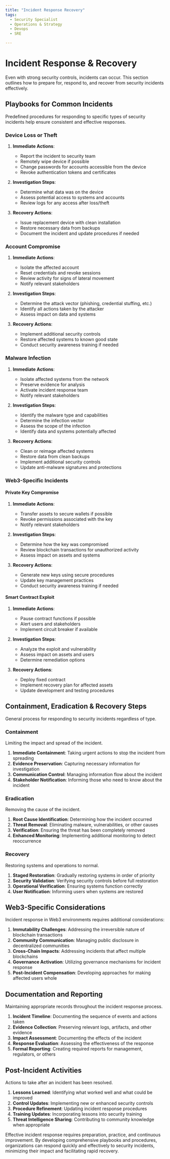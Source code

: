 ```yaml
---
title: "Incident Response Recovery"
tags:
  - Security Specialist
  - Operations & Strategy
  - Devops
  - SRE

---
```



<TagProvider>
<TagFilter />

# Incident Response & Recovery

<TagList tags={frontmatter.tags} />
<AttributionList contributors={frontmatter.contributors} />

Even with strong security controls, incidents can occur. This section outlines how to prepare for, respond to, and recover from security incidents effectively.

## Playbooks for Common Incidents

Predefined procedures for responding to specific types of security incidents help ensure consistent and effective responses.

### Device Loss or Theft

1. **Immediate Actions**:
   - Report the incident to security team
   - Remotely wipe device if possible
   - Change passwords for accounts accessible from the device
   - Revoke authentication tokens and certificates

2. **Investigation Steps**:
   - Determine what data was on the device
   - Assess potential access to systems and accounts
   - Review logs for any access after loss/theft

3. **Recovery Actions**:
   - Issue replacement device with clean installation
   - Restore necessary data from backups
   - Document the incident and update procedures if needed

### Account Compromise

1. **Immediate Actions**:
   - Isolate the affected account
   - Reset credentials and revoke sessions
   - Review activity for signs of lateral movement
   - Notify relevant stakeholders

2. **Investigation Steps**:
   - Determine the attack vector (phishing, credential stuffing, etc.)
   - Identify all actions taken by the attacker
   - Assess impact on data and systems

3. **Recovery Actions**:
   - Implement additional security controls
   - Restore affected systems to known good state
   - Conduct security awareness training if needed

### Malware Infection

1. **Immediate Actions**:
   - Isolate affected systems from the network
   - Preserve evidence for analysis
   - Activate incident response team
   - Notify relevant stakeholders

2. **Investigation Steps**:
   - Identify the malware type and capabilities
   - Determine the infection vector
   - Assess the scope of the infection
   - Identify data and systems potentially affected

3. **Recovery Actions**:
   - Clean or reimage affected systems
   - Restore data from clean backups
   - Implement additional security controls
   - Update anti-malware signatures and protections

### Web3-Specific Incidents

#### Private Key Compromise

1. **Immediate Actions**:
   - Transfer assets to secure wallets if possible
   - Revoke permissions associated with the key
   - Notify relevant stakeholders

2. **Investigation Steps**:
   - Determine how the key was compromised
   - Review blockchain transactions for unauthorized activity
   - Assess impact on assets and systems

3. **Recovery Actions**:
   - Generate new keys using secure procedures
   - Update key management practices
   - Conduct security awareness training if needed

#### Smart Contract Exploit

1. **Immediate Actions**:
   - Pause contract functions if possible
   - Alert users and stakeholders
   - Implement circuit breaker if available

2. **Investigation Steps**:
   - Analyze the exploit and vulnerability
   - Assess impact on assets and users
   - Determine remediation options

3. **Recovery Actions**:
   - Deploy fixed contract
   - Implement recovery plan for affected assets
   - Update development and testing procedures

## Containment, Eradication & Recovery Steps

General process for responding to security incidents regardless of type.

### Containment

Limiting the impact and spread of the incident.

1. **Immediate Containment**: Taking urgent actions to stop the incident from spreading
2. **Evidence Preservation**: Capturing necessary information for investigation
3. **Communication Control**: Managing information flow about the incident
4. **Stakeholder Notification**: Informing those who need to know about the incident

### Eradication

Removing the cause of the incident.

1. **Root Cause Identification**: Determining how the incident occurred
2. **Threat Removal**: Eliminating malware, vulnerabilities, or other causes
3. **Verification**: Ensuring the threat has been completely removed
4. **Enhanced Monitoring**: Implementing additional monitoring to detect reoccurrence

### Recovery

Restoring systems and operations to normal.

1. **Staged Restoration**: Gradually restoring systems in order of priority
2. **Security Validation**: Verifying security controls before full restoration
3. **Operational Verification**: Ensuring systems function correctly
4. **User Notification**: Informing users when systems are restored

## Web3-Specific Considerations

Incident response in Web3 environments requires additional considerations:

1. **Immutability Challenges**: Addressing the irreversible nature of blockchain transactions
2. **Community Communication**: Managing public disclosure in decentralized communities
3. **Cross-Chain Impacts**: Addressing incidents that affect multiple blockchains
4. **Governance Activation**: Utilizing governance mechanisms for incident response
5. **Post-Incident Compensation**: Developing approaches for making affected users whole

## Documentation and Reporting

Maintaining appropriate records throughout the incident response process.

1. **Incident Timeline**: Documenting the sequence of events and actions taken
2. **Evidence Collection**: Preserving relevant logs, artifacts, and other evidence
3. **Impact Assessment**: Documenting the effects of the incident
4. **Response Evaluation**: Assessing the effectiveness of the response
5. **Formal Reporting**: Creating required reports for management, regulators, or others

## Post-Incident Activities

Actions to take after an incident has been resolved.

1. **Lessons Learned**: Identifying what worked well and what could be improved
2. **Control Updates**: Implementing new or enhanced security controls
3. **Procedure Refinement**: Updating incident response procedures
4. **Training Updates**: Incorporating lessons into security training
5. **Threat Intelligence Sharing**: Contributing to community knowledge when appropriate

Effective incident response requires preparation, practice, and continuous improvement. By developing comprehensive playbooks and procedures, organizations can respond quickly and effectively to security incidents, minimizing their impact and facilitating rapid recovery.

</TagProvider>